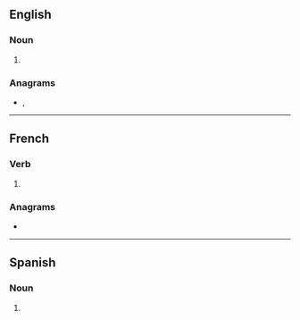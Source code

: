 {{also|Chinas}}

==English==

===Noun===
{{head|en|noun plural form}}

# {{plural of|china|lang=en}}

===Anagrams===
* {{l|en|cash in}}, {{l|en|chains}}

----

==French==

===Verb===
{{fr-verb-form}}

# {{inflection of|chiner||2|s|phis|lang=fr}}

===Anagrams===
* {{l|fr|nichas}}

----

==Spanish==

===Noun===
{{head|es|noun form|g=f-p}}

# {{plural of|china|lang=es}}